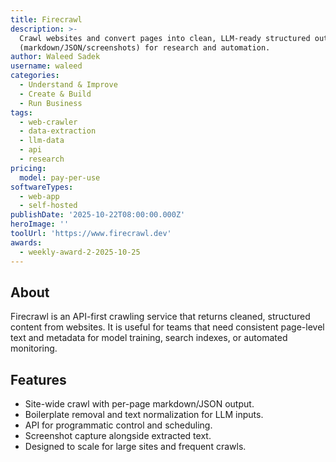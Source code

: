 ```yaml
---
title: Firecrawl
description: >-
  Crawl websites and convert pages into clean, LLM-ready structured outputs
  (markdown/JSON/screenshots) for research and automation.
author: Waleed Sadek
username: waleed
categories:
  - Understand & Improve
  - Create & Build
  - Run Business
tags:
  - web-crawler
  - data-extraction
  - llm-data
  - api
  - research
pricing:
  model: pay-per-use
softwareTypes:
  - web-app
  - self-hosted
publishDate: '2025-10-22T08:00:00.000Z'
heroImage: ''
toolUrl: 'https://www.firecrawl.dev'
awards:
  - weekly-award-2-2025-10-25
---
```


## About

Firecrawl is an API-first crawling service that returns cleaned, structured content from websites. It is useful for teams that need consistent page-level text and metadata for model training, search indexes, or automated monitoring.

## Features

- Site-wide crawl with per-page markdown/JSON output.
- Boilerplate removal and text normalization for LLM inputs.
- API for programmatic control and scheduling.
- Screenshot capture alongside extracted text.
- Designed to scale for large sites and frequent crawls.

